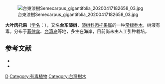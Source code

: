 {{Speciesbox
| genus = Semecarpus
| species = gigantifolia
| authority = Vidal
| image = 台東漆樹Semecarpus gigantifolia 20200417182658 01.jpg
}}
[[File:台東漆樹Semecarpus_gigantifolia_20200417182658_03.jpg|thumb]]

'''大叶肉托果'''（[[学名|学名]]：{{lang|la|''Semecarpus gigantifolia''}}），又名'''台东漆树'''，[[漆树科|漆树科]][[肉托果属|肉托果属]]的一种[[常綠乔木|常绿乔木]]，树液有毒。分布于[[菲律宾|菲律宾]]、[[台湾岛|台湾岛]]等地，多生在海岸，目前尚未由人工引种栽培。

== 参考文献 ==
* {{cite web| url =http://www.bioinfo.cn/db05/KmzwSpecies.php?action=view&id=115| title =大叶肉托果| work =《中国高等植物数据库全库》| publisher =中国科学院微生物研究所| author =昆明植物研究所| accessdate =2009-02-20| deadurl =yes| archiveurl =https://web.archive.org/web/20160305042705/http://www.bioinfo.cn/db05/KmzwSpecies.php?action=view&id=115| archivedate =2016-03-05}}
* {{TaiBNET| zh=台东漆树 | id=204435 | binomial=Semecarpus gigantifolia | authority=Vidal, 1883 | var= | accessdate=2013-01-24}}

{{Commons category|Semecarpus gigantifolia}}
{{Taxonbar|from=Q10913855}}

{{植物小作品}}

[[Category:肉托果属|D]]
[[Category:有毒植物|Category:有毒植物]]
[[Category:台灣樹木|Category:台灣樹木]]
